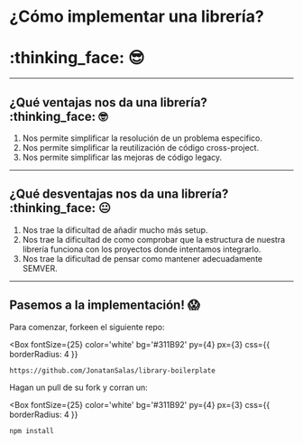 
# ¿Cómo implementar una librería? 
# :thinking_face: :sunglasses: 

---

## ¿Qué ventajas nos da una librería? :thinking_face: :nerd_face:

1. Nos permite simplificar la resolución de un problema especifico.
2. Nos permite simplificar la reutilización de código cross-project.
3. Nos permite simplificar las mejoras de código legacy.

---

## ¿Qué desventajas nos da una librería? :thinking_face: :neutral_face:

1. Nos trae la dificultad de añadir mucho más setup. 
2. Nos trae la dificultad de como comprobar que la estructura de nuestra librería funciona con los proyectos donde intentamos integrarlo.
3. Nos trae la dificultad de pensar como mantener adecuadamente SEMVER. 

---

## Pasemos a la implementación! :scream:

Para comenzar, forkeen el siguiente repo: 

<Box
    fontSize={25}
    color='white'
    bg='#311B92'
    py={4}
    px={3}
    css={{
        borderRadius: 4
    }}
>
    https://github.com/JonatanSalas/library-boilerplate
</Box>

Hagan un pull de su fork y corran un: 

<Box
    fontSize={25}
    color='white'
    bg='#311B92'
    py={4}
    px={3}
    css={{
        borderRadius: 4
    }}
>
    npm install
</Box>